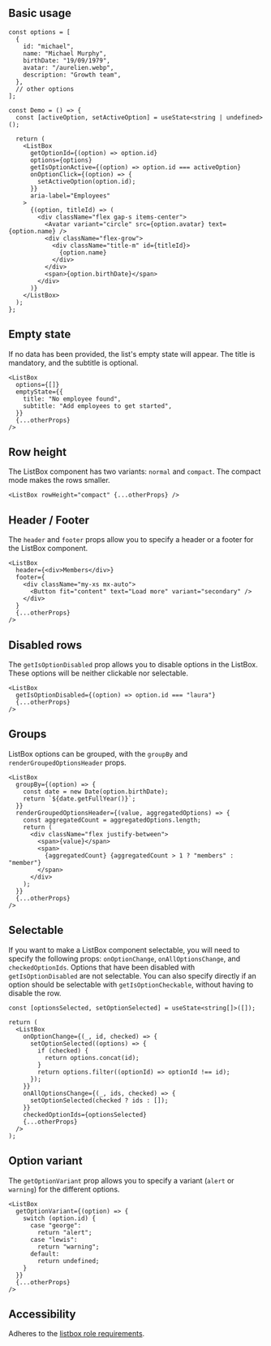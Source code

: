 
## Basic usage

<Preview>
  <DemoListBox />
</Preview>

```tsx sandbox
const options = [
  {
    id: "michael",
    name: "Michael Murphy",
    birthDate: "19/09/1979",
    avatar: "/aurelien.webp",
    description: "Growth team",
  },
  // other options
];

const Demo = () => {
  const [activeOption, setActiveOption] = useState<string | undefined>();

  return (
    <ListBox
      getOptionId={(option) => option.id}
      options={options}
      getIsOptionActive={(option) => option.id === activeOption}
      onOptionClick={(option) => {
        setActiveOption(option.id);
      }}
      aria-label="Employees"
    >
      {(option, titleId) => (
        <div className="flex gap-s items-center">
          <Avatar variant="circle" src={option.avatar} text={option.name} />
          <div className="flex-grow">
            <div className="title-m" id={titleId}>
              {option.name}
            </div>
          </div>
          <span>{option.birthDate}</span>
        </div>
      )}
    </ListBox>
  );
};
```

## Empty state

If no data has been provided, the list's empty state will appear. The title is mandatory, and the subtitle is optional.

<Preview>
  <DemoListBox isListEmpty />
</Preview>

```tsx
<ListBox
  options={[]}
  emptyState={{
    title: "No employee found",
    subtitle: "Add employees to get started",
  }}
  {...otherProps}
/>
```

## Row height

The ListBox component has two variants: `normal` and `compact`. The compact mode makes the rows smaller.

<Preview>
  <DemoListBox isCompact />
</Preview>

```tsx
<ListBox rowHeight="compact" {...otherProps} />
```

## Header / Footer

The `header` and `footer` props allow you to specify a header or a footer for the ListBox component.

<Preview>
  <DemoListBox withHeader withFooter />
</Preview>

```tsx
<ListBox
  header={<div>Members</div>}
  footer={
    <div className="my-xs mx-auto">
      <Button fit="content" text="Load more" variant="secondary" />
    </div>
  }
  {...otherProps}
/>
```

## Disabled rows

The `getIsOptionDisabled` prop allows you to disable options in the ListBox. These options will be neither clickable nor selectable.

<Preview>
  <DemoListBox withDisabledRows />
</Preview>

```tsx
<ListBox
  getIsOptionDisabled={(option) => option.id === "laura"}
  {...otherProps}
/>
```

## Groups

ListBox options can be grouped, with the `groupBy` and `renderGroupedOptionsHeader` props.

<Preview>
  <DemoListBox withGroups />
</Preview>

```tsx
<ListBox
  groupBy={(option) => {
    const date = new Date(option.birthDate);
    return `${date.getFullYear()}`;
  }}
  renderGroupedOptionsHeader={(value, aggregatedOptions) => {
    const aggregatedCount = aggregatedOptions.length;
    return (
      <div className="flex justify-between">
        <span>{value}</span>
        <span>
          {aggregatedCount} {aggregatedCount > 1 ? "members" : "member"}
        </span>
      </div>
    );
  }}
  {...otherProps}
/>
```

## Selectable

If you want to make a ListBox component selectable, you will need to specify the following props: `onOptionChange`, `onAllOptionsChange`, and `checkedOptionIds`. Options that have been disabled with `getIsOptionDisabled` are not selectable. You can also specify directly if an option should be selectable with `getIsOptionCheckable`, without having to disable the row.

<Preview>
  <DemoListBox withHeader isSelectable withDisabledRows />
</Preview>

```tsx
const [optionsSelected, setOptionSelected] = useState<string[]>([]);

return (
  <ListBox
    onOptionChange={(_, id, checked) => {
      setOptionSelected((options) => {
        if (checked) {
          return options.concat(id);
        }
        return options.filter((optionId) => optionId !== id);
      });
    }}
    onAllOptionsChange={(_, ids, checked) => {
      setOptionSelected(checked ? ids : []);
    }}
    checkedOptionIds={optionsSelected}
    {...otherProps}
  />
);
```

## Option variant

The `getOptionVariant` prop allows you to specify a variant (`alert` or `warning`) for the different options.

<Preview>
  <DemoListBox withRowVariant />
</Preview>

```tsx
<ListBox
  getOptionVariant={(option) => {
    switch (option.id) {
      case "george":
        return "alert";
      case "lewis":
        return "warning";
      default:
        return undefined;
    }
  }}
  {...otherProps}
/>
```

## Accessibility

Adheres to the [listbox role requirements](https://www.w3.org/TR/wai-aria-1.2/#listbox).
